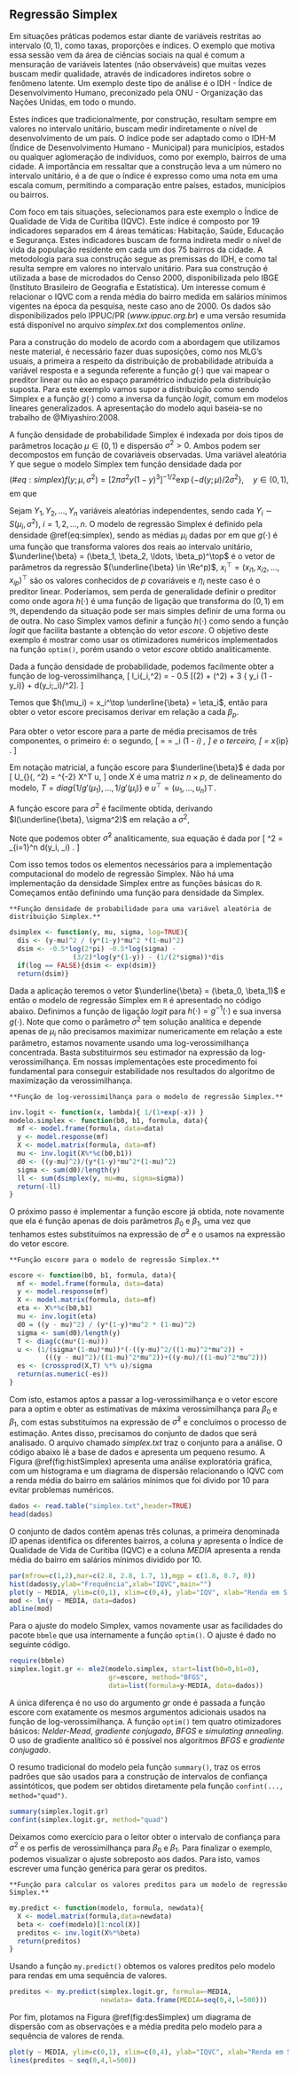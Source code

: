## Regressão Simplex {#sec:reg-simplex}

Em situações práticas podemos estar diante de variáveis restritas ao intervalo
$(0,1)$, como taxas, proporções e índices.  O exemplo que motiva essa sessão vem
da área de ciências sociais na qual é comum a mensuração de variáveis latentes
(não observáveis) que muitas vezes buscam medir qualidade, através de
indicadores indiretos sobre o fenômeno latente. Um exemplo deste tipo de análise
é o IDH - Índice de Desenvolvimento Humano, preconizado pela ONU - Organização
das Nações Unidas, em todo o mundo.

Estes índices que tradicionalmente, por construção, resultam sempre em valores
no intervalo unitário, buscam medir indiretamente o nível de desenvolvimento de
um país. O índice pode ser adaptado como o IDH-M (Índice de Desenvolvimento
Humano - Municipal) para municípios, estados ou qualquer aglomeração de
indivíduos, como por exemplo, bairros de uma cidade.  A importância em ressaltar
que a construção leva a um número no intervalo unitário, é a de que o índice é
expresso como uma nota em uma escala comum, permitindo a comparação entre
países, estados, municípios ou bairros.

Com foco em tais situações, selecionamos para este exemplo o Índice de Qualidade
de Vida de Curitiba (IQVC). Este índice é composto por $19$ indicadores
separados em $4$ áreas temáticas: Habitação, Saúde, Educação e Segurança. Estes
indicadores buscam de forma indireta medir o nível de vida da população
residente em cada um dos $75$ bairros da cidade. A metodologia para sua
construção segue as premissas do IDH, e como tal resulta sempre em valores no
intervalo unitário. Para sua construção é utilizada a base de microdados do
Censo 2000, disponibilizada pelo IBGE (Instituto Brasileiro de Geografia e
Estatística). Um interesse comum é relacionar o IQVC com a renda média do bairro
medida em salários mínimos vigentes na época da pesquisa, neste caso ano
de 2000. Os dados são disponibilizados pelo IPPUC/PR (*www.ippuc.org.br*)
e uma versão resumida está disponível no arquivo *simplex.txt* dos
complementos *online*.

Para a construção do modelo de acordo com a abordagem que utilizamos neste
material, é necessário fazer duas suposições, como nos MLG's usuais, a primeira
a respeito da distribuição de probabilidade atribuída a variável resposta e a
segunda referente a função $g(\cdot)$ que vai mapear o preditor linear ou não ao
espaço paramétrico induzido pela distribuição suposta. Para este exemplo vamos
supor a distribuição como sendo Simplex e a função $g(\cdot)$ como a inversa da
função *logit*, comum em modelos lineares generalizados. A apresentação
do modelo aqui baseia-se no trabalho de @Miyashiro:2008.

A função densidade de probabilidade Simplex é indexada por dois tipos de parâmetros locação $\mu \in (0,1)$ e dispersão $\sigma^2 > 0$. Ambos podem ser decompostos em função de covariáveis observadas. Uma variável aleatória $Y$ que segue o modelo Simplex tem função densidade dada por
$$
\begin{equation} (\#eq:simplex)
  f(y; \mu, \sigma^2) = [ 2 \pi \sigma^2 {y(1-y)}^3]^{-1/2} \exp \left\{ - d(y;\mu)/2\sigma^2 \right\}, \quad y \in (0,1),
\end{equation}
$$
em que

\begin{equation*}
  d(y;\mu) = \frac{(y - \mu)^2}{y (1-y) \mu^2 (1- \mu)^2} .
\end{equation*}

Sejam $Y_1, Y_2, \ldots, Y_n$ variáveis aleatórias independentes, sendo cada $Y_i \sim S(\mu_i, \sigma^2)$, $i = 1,2, \ldots, n.$ O modelo de regressão Simplex é definido pela densidade \@ref(eq:simplex), sendo as médias $\mu_i$ dadas por
\begin{equation*}
  \mu_i = g( x_i^\top \underline{\beta}) = g(\eta_i)
\end{equation*}
em que $g(\cdot)$ é uma função que transforma valores dos reais ao intervalo unitário, $\underline{\beta} = (\beta_1, \beta_2, \ldots, \beta_p)^\top$ é o vetor de parâmetros da regressão $(\underline{\beta} \in \Re^p)$, $x_i^\top = (x_{i1}, x_{i2}, \ldots, x_{ip})^\top$ são os valores conhecidos de $p$ covariáveis e $\eta_i$ neste caso é o preditor linear. Poderíamos, sem perda de generalidade definir o preditor como
\begin{equation*}
  h(\mu_i) = x_i^\top \underline{\beta}  = \eta
\end{equation*}
onde agora $h(\cdot)$ é uma função de ligação que transforma do $(0,1)$ em $\Re$, dependendo da situação pode ser mais simples definir de uma forma ou de outra. No caso Simplex vamos definir a função $h(\cdot)$ como sendo a função $logit$ que facilita bastante a obtenção do vetor *escore*. O objetivo deste exemplo é mostrar como usar os otimizadores numéricos implementados na função `optim()`, porém usando o vetor *escore* obtido analiticamente.

Dada a função densidade de probabilidade, podemos facilmente obter a função de log-verossimilhança,
\[
  l_i(\mu_i,\sigma^2) = - 0.5 [\log(2\pi) + \log(\sigma^2) + 3 \log \{ y_i (1 - y_i)\} + d(y_i;\mu_i)/\sigma^2].
\]

Temos que $h(\mu_i) = x_i^\top \underline{\beta} = \eta_i$, então para obter o vetor escore precisamos derivar em relação a cada $\beta_p$.


\begin{equation*}
  \frac{\partial l(\underline{\beta}, \sigma^2)}{\partial \beta_p} = 
  \sum_{i=1}^n \frac{\partial l_i(\mu_i, \sigma^2)}{\partial \mu_i} \frac{\partial \mu_i}{ \partial \eta_i} \frac{\partial \eta_i}{\partial \beta_i}.
\end{equation*}

Para obter o vetor escore para a parte de média precisamos de três componentes, o primeiro é:
\begin{eqnarray}
 & \frac{\partial l(\mu_i, \sigma^2)}{\partial \mu_i} = -\frac{1}{2 \sigma^2} \frac{\partial}{\partial \mu_i} d(y_i, \mu_i) = \\ \nonumber
 &  =  \sigma^{-2} \left[\underbrace{ \frac{(y_i - \mu_i)}{(1-\mu)^2 \mu^2 (1-y)y} + \frac{(y_i - \mu_i)^2}{(1-\mu)^2 \mu^3 (1-y)y} - 
      \frac{ (y_i - \mu_i)^2}{(1-\mu_i)^3 \mu^2 (1 - y_i)y_i} }_u \right] ,
\end{eqnarray}
o segundo,
\[
  \frac{\partial \mu_i}{ \partial \eta_i} = \frac{1}{g'(\mu_i)} = \mu_i (1 - \mu_i) ,
\]
e o terceiro,
\[
  \frac{\partial \eta_i}{\partial \beta_i} =  x_{ip} .
\]

Em notação matricial, a função escore para $\underline{\beta}$ é dada por
\[ U_{\underline{\beta}}(\underline{\beta}, \sigma^2) = \sigma^{-2} X^\top T u, \]
onde $X$ é uma matriz $n \times p$, de delineamento do modelo, $T = diag\{ 1/g'(\mu_1), \ldots, 1/g'(\mu_i) \}$ e $u^\top = (u_1, \ldots, u_n)\top.$

A função escore para $\sigma^2$ é facilmente obtida, derivando $l(\underline{\beta}, \sigma^2)$ em relação a $\sigma^2$,
\begin{equation*}
  U_{\sigma^2}(\underline{\beta}, \sigma^2) = -\frac{n}{2 \sigma^2} + \frac{1}{2 \sigma^4} \sum_{i=1}^n d(y_i; \mu_i).
\end{equation*}

Note que podemos obter $\hat{\sigma}^2$ analiticamente, sua equação é dada por
\[  \hat{\sigma}^2 =  \frac{1}{n} \sum_{i=1}^n d(y_i, \hat{\mu}_i) . \]

Com isso temos todos os elementos necessários para a implementação computacional
do modelo de regressão Simplex. Não há uma implementação da densidade Simplex
entre as funções básicas do `R`. Começamos então definindo uma função para
densidade da Simplex.

```lemma
**Função densidade de probabilidade para uma variável aleatória de distribuição Simplex.**
```

```r
dsimplex <- function(y, mu, sigma, log=TRUE){
  dis <- (y-mu)^2 / (y*(1-y)*mu^2 *(1-mu)^2)
  dsim <- -0.5*log(2*pi) -0.5*log(sigma) - 
                (3/2)*log(y*(1-y)) - (1/(2*sigma))*dis
  if(log == FALSE){dsim <- exp(dsim)}
  return(dsim)}
```

Dada a aplicação teremos o vetor $\underline{\beta} = (\beta_0, \beta_1)$ e
então o modelo de regressão Simplex em `R` é apresentado no código abaixo.
Definimos a função de ligação *logit* para $h(\cdot) = g^{-1}(\cdot)$ e
sua inversa $g(\cdot)$.  Note que como o parâmetro $\sigma^2$ tem solução
analítica e depende apenas de $\mu_i$ não precisamos maximizar numericamente em
relação a este parâmetro, estamos novamente usando uma log-verossimilhança
concentrada.  Basta substituirmos seu estimador na expressão da
log-verossimilhança.  Em nossas implementações este procedimento foi fundamental
para conseguir estabilidade nos resultados do algoritmo de maximização da
verossimilhança.

```lemma
**Função de log-verossimilhança para o modelo de regressão Simplex.**
```

```r
inv.logit <- function(x, lambda){ 1/(1+exp(-x)) }
modelo.simplex <- function(b0, b1, formula, data){
  mf <- model.frame(formula, data=data)
  y <- model.response(mf)
  X <- model.matrix(formula, data=mf)
  mu <- inv.logit(X%*%c(b0,b1))
  d0 <- ((y-mu)^2)/(y*(1-y)*mu^2*(1-mu)^2)
  sigma <- sum(d0)/length(y)
  ll <- sum(dsimplex(y, mu=mu, sigma=sigma))
  return(-ll)
}
```
O próximo passo é implementar a função escore já obtida, note novamente que ela é função apenas de dois parâmetros $\beta_0$ e $\beta_1$, uma vez que tenhamos estes substituímos na expressão de $\hat{\sigma}^2$ e o usamos na expressão do vetor escore.

```lemma
**Função escore para o modelo de regressão Simplex.**
```

```r
escore <- function(b0, b1, formula, data){
  mf <- model.frame(formula, data=data)
  y <- model.response(mf)
  X <- model.matrix(formula, data=mf)
  eta <- X%*%c(b0,b1)
  mu <- inv.logit(eta)
  d0 = ((y - mu)^2) / (y*(1-y)*mu^2 * (1-mu)^2)
  sigma <- sum(d0)/length(y)
  T <- diag(c(mu*(1-mu)))
  u <- (1/(sigma*(1-mu)*mu))*(-((y-mu)^2/((1-mu)^2*mu^2)) +  
         (((y - mu)^2)/((1-mu)^2*mu^2))+((y-mu)/((1-mu)^2*mu^2)))
  es <- (crossprod(X,T) %*% u)/sigma
  return(as.numeric(-es))
}
```

Com isto, estamos aptos a passar a log-verossimilhança e o vetor escore para a
optim e obter as estimativas de máxima verossimilhança para $\beta_0$ e
$\beta_1$, com estas substituímos na expressão de $\hat{\sigma}^2$ e concluímos
o processo de estimação. Antes disso, precisamos do conjunto de dados que será
analisado. O arquivo chamado *simplex.txt* traz o conjunto para a
análise. O código abaixo lê a base de dados e apresenta um pequeno resumo. A
Figura \@ref(fig:histSimplex) apresenta uma análise exploratória gráfica, com um
histograma e um diagrama de dispersão relacionando o IQVC com a renda média do
bairro em salários mínimos que foi divido por $10$ para evitar problemas
numéricos.

```r
dados <- read.table("simplex.txt",header=TRUE)
head(dados)
```

O conjunto de dados contêm apenas três colunas, a primeira denominada $ID$
apenas identifica os diferentes bairros, a coluna $y$ apresenta o Índice de
Qualidade de Vida de Curitiba (IQVC) e a coluna $MEDIA$ apresenta a renda média
do bairro em salários mínimos dividido por $10$.


```r
par(mfrow=c(1,2),mar=c(2.8, 2.8, 1.7, 1),mgp = c(1.8, 0.7, 0))
hist(dados$y,ylab="Frequência",xlab="IQVC",main="")
plot(y ~ MEDIA, ylim=c(0,1), xlim=c(0,4), ylab="IQV", xlab="Renda em S.M", data=dados)
mod <- lm(y ~ MEDIA, data=dados)
abline(mod)
```
Para o ajuste do modelo Simplex, vamos novamente usar as facilidades do pacote `bbmle` que usa internamente a função `optim()`. O ajuste é dado no seguinte código. 

```r
require(bbmle)
simplex.logit.gr <- mle2(modelo.simplex, start=list(b0=0,b1=0),
                         gr=escore, method="BFGS",
                         data=list(formula=y~MEDIA, data=dados))
```

A única diferença é no uso do argumento $gr$ onde é passada a função escore com
exatamente os mesmos argumentos adicionais usados na função de
log-verossimilhança. A função `optim()` tem quatro otimizadores básicos:
*Nelder-Mead*, *gradiente conjugado*, *BFGS* e
*simulating annealing*.  O uso de gradiente analítico só é possível nos
algoritmos *BFGS* e *gradiente conjugado*.

O resumo tradicional do modelo pela função `summary()`, traz os erros
padrões que são usados para a construção de intervalos de confiança
assintóticos, que podem ser obtidos diretamente pela função `confint(...,
method="quad")`.

```r
summary(simplex.logit.gr)
confint(simplex.logit.gr, method="quad")
```

Deixamos como exercício para o leitor obter o intervalo de confiança para
$\sigma^2$ e os perfis de verossimilhança para $\beta_0$ e $\beta_1$. Para
finalizar o exemplo, podemos visualizar o ajuste sobreposto aos dados. Para
isto, vamos escrever uma função genérica para gerar os preditos.


```lemma
**Função para calcular os valores preditos para um modelo de regressão Simplex.**
```

```r
my.predict <- function(modelo, formula, newdata){
  X <- model.matrix(formula,data=newdata)
  beta <- coef(modelo)[1:ncol(X)]
  preditos <- inv.logit(X%*%beta)
  return(preditos)
}
```

Usando a função `my.predict()` obtemos os valores preditos pelo modelo para
rendas em uma sequência de valores.

```r
preditos <- my.predict(simplex.logit.gr, formula=~MEDIA, 
                       newdata= data.frame(MEDIA=seq(0,4,l=500)))
```

Por fim, plotamos na Figura \@ref(fig:desSimplex) um diagrama de dispersão com as
observações e a média predita pelo modelo para a sequência de valores de renda.

```r
plot(y ~ MEDIA, ylim=c(0,1), xlim=c(0,4), ylab="IQVC", xlab="Renda em S.M/10", data=dados)
lines(preditos ~ seq(0,4,l=500))
```
